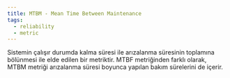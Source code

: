 ```yaml
---
title: MTBM - Mean Time Between Maintenance
tags:
  - reliability
  - metric
---
```


Sistemin çalışır durumda kalma süresi ile arızalanma süresinin toplamına bölünmesi ile elde edilen bir metriktir. MTBF metriğinden farklı olarak, MTBM metriği arızalanma süresi boyunca yapılan bakım sürelerini de içerir.
